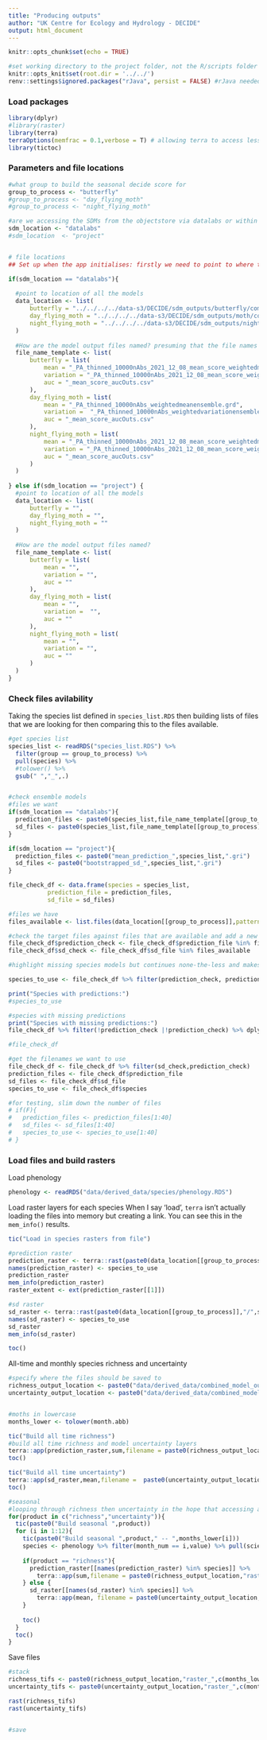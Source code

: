 ```yaml
---
title: "Producing outputs"
author: "UK Centre for Ecology and Hydrology - DECIDE"
output: html_document
---
```


```r
knitr::opts_chunk$set(echo = TRUE)

#set working directory to the project folder, not the R/scripts folder which it is by default because it's an Rmarkdown doc 
knitr::opts_knit$set(root.dir = '../../')
renv::settings$ignored.packages("rJava", persist = FALSE) #rJava needed for running models but not needed at this stage
```


### Load packages

```r
library(dplyr)
#library(raster)
library(terra)
terraOptions(memfrac = 0.1,verbose = T) # allowing terra to access less memory means it is always reading from file not from memory and seems to be much more reliable
library(tictoc)
```

### Parameters and file locations

```r
#what group to build the seasonal decide score for
group_to_process <- "butterfly" 
#group_to_process <- "day_flying_moth"
#group_to_process <- "night_flying_moth" 

#are we accessing the SDMs from the objectstore via datalabs or within the project direction (for when running on JASMIN)
sdm_location <- "datalabs"
#sdm_location  <- "project"


# file locations
## Set up when the app initialises: firstly we need to point to where the raster files are located for each group

if(sdm_location == "datalabs"){
  
  #point to location of all the models
  data_location <- list(
      butterfly = "../../../../data-s3/DECIDE/sdm_outputs/butterfly/combined_model_outputs/PA_thinned_10000nAbs_2021_12_08",
      day_flying_moth = "../../../../data-s3/DECIDE/sdm_outputs/moth/combined_model_outputs/PA_thinned_10000nAbs/mean_score",
      night_flying_moth = "../../../../data-s3/DECIDE/sdm_outputs/nightflying_moth/combined_model_outputs/PA_thinned_10000nAbs_2021_12_08"
  )
  
  #How are the model output files named? presuming that the file names START with the species name
  file_name_template <- list(
      butterfly = list(
          mean = "_PA_thinned_10000nAbs_2021_12_08_mean_score_weightedmeanensemble.grd",
          variation = "_PA_thinned_10000nAbs_2021_12_08_mean_score_weightedvariationensemble.grd",
          auc = "_mean_score_aucOuts.csv"
      ),
      day_flying_moth = list(
          mean = "_PA_thinned_10000nAbs_weightedmeanensemble.grd",
          variation =  "_PA_thinned_10000nAbs_weightedvariationensemble.grd",
          auc = "_mean_score_aucOuts.csv"
      ),
      night_flying_moth = list(
          mean = "_PA_thinned_10000nAbs_2021_12_08_mean_score_weightedmeanensemble.grd",
          variation = "_PA_thinned_10000nAbs_2021_12_08_mean_score_weightedvariationensemble.grd",
          auc = "_mean_score_aucOuts.csv"
      )   
  )
  
} else if(sdm_location == "project") {
  #point to location of all the models
  data_location <- list(
      butterfly = "",
      day_flying_moth = "",
      night_flying_moth = ""
  )
  
  #How are the model output files named?
  file_name_template <- list(
      butterfly = list(
          mean = "",
          variation = "",
          auc = ""
      ),
      day_flying_moth = list(
          mean = "",
          variation =  "",
          auc = ""
      ),
      night_flying_moth = list(
          mean = "",
          variation = "",
          auc = ""
      )   
  )
}

```

### Check files avilability

Taking the species list defined in `species_list.RDS` then building lists of files that we are looking for then comparing this to the files available.

```r
#get species list
species_list <- readRDS("species_list.RDS") %>% 
  filter(group == group_to_process) %>% 
  pull(species) %>%
  #tolower() %>% 
  gsub(" ","_",.)


#check ensemble models
#files we want
if(sdm_location == "datalabs"){
  prediction_files <- paste0(species_list,file_name_template[[group_to_process]][["mean"]])
  sd_files <- paste0(species_list,file_name_template[[group_to_process]][["variation"]])
}

if(sdm_location == "project"){
  prediction_files <- paste0("mean_prediction_",species_list,".gri")
  sd_files <- paste0("bootstrapped_sd_",species_list,".gri")
}

file_check_df <- data.frame(species = species_list,
           prediction_file = prediction_files,
           sd_file = sd_files)

#files we have
files_available <- list.files(data_location[[group_to_process]],pattern = ".grd")

#check the target files against files that are available and add a new column to the df reporting on this check
file_check_df$prediction_check <- file_check_df$prediction_file %in% files_available
file_check_df$sd_check <- file_check_df$sd_file %in% files_available

#highlight missing species models but continues none-the-less and makes the outputs with whatever species it has predictions for.

species_to_use <- file_check_df %>% filter(prediction_check, prediction_check) %>% dplyr::select(species,prediction_check,sd_check) %>% pull(species)

print("Species with predictions:")
#species_to_use

#species with missing predictions
print("Species with missing predictions:")
file_check_df %>% filter(!prediction_check |!prediction_check) %>% dplyr::select(species,prediction_check,sd_check)

#file_check_df

#get the filenames we want to use
file_check_df <- file_check_df %>% filter(sd_check,prediction_check)
prediction_files <- file_check_df$prediction_file
sd_files <- file_check_df$sd_file
species_to_use <- file_check_df$species

#for testing, slim down the number of files
# if(F){
#   prediction_files <- prediction_files[1:40]
#   sd_files <- sd_files[1:40]
#   species_to_use <- species_to_use[1:40]
# }

```

### Load files and build rasters

Load phenology

```r
phenology <- readRDS("data/derived_data/species/phenology.RDS")
```

Load raster layers for each species
When I say 'load', `terra` isn't actually loading the files into memory but creating a link. You can see this in the `mem_info()` results.

```r
tic("Load in species rasters from file")

#prediction raster
prediction_raster <- terra::rast(paste0(data_location[[group_to_process]],"/",prediction_files))
names(prediction_raster) <- species_to_use
prediction_raster
mem_info(prediction_raster)
raster_extent <- ext(prediction_raster[[1]])

#sd raster
sd_raster <- terra::rast(paste0(data_location[[group_to_process]],"/",sd_files))
names(sd_raster) <- species_to_use
sd_raster
mem_info(sd_raster)

toc()

```

All-time and monthly species richness and uncertainty

```r
#specify where the files should be saved to
richness_output_location <- paste0("data/derived_data/combined_model_outputs/",group_to_process,"/species_richness/")
uncertainty_output_location <- paste0("data/derived_data/combined_model_outputs/",group_to_process,"/model_uncertainty/")


#moths in lowercase
months_lower <- tolower(month.abb)

tic("Build all time richness")
#build all time richness and model uncertainty layers
terra::app(prediction_raster,sum,filename = paste0(richness_output_location,"raster_all_year.tif"),overwrite = T)
toc()

tic("Build all time uncertainty")
terra::app(sd_raster,mean,filename =  paste0(uncertainty_output_location,"raster_all_year.tif"),overwrite = T)
toc()

#seasonal
#looping through richness then uncertainty in the hope that accessing a consistent set of files makes it faster (this might be superstition)
for(product in c("richness","uncertainty")){
  tic(paste0("Build seasonal ",product))
  for (i in 1:12){
    tic(paste0("Build seasonal ",product," -- ",months_lower[i]))
    species <- phenology %>% filter(month_num == i,value) %>% pull(scientific_name) %>% gsub(" ","_",.)
  
    if(product == "richness"){
      prediction_raster[[names(prediction_raster) %in% species]] %>% 
        terra::app(sum,filename = paste0(richness_output_location,"raster_",months_lower[i],".tif"),overwrite = T)
    } else {
      sd_raster[[names(sd_raster) %in% species]] %>% 
        terra::app(mean, filename = paste0(uncertainty_output_location,"raster_",months_lower[i],".tif"),overwrite = T)
    }
    
    toc()
  }
  toc()
}


```


Save files

```r
#stack
richness_tifs <- paste0(richness_output_location,"raster_",c(months_lower,"all_year"),".tif")
uncertainty_tifs <- paste0(uncertainty_output_location,"raster_",c(months_lower,"all_year"),".tif")

rast(richness_tifs)
rast(uncertainty_tifs)


#save




```




